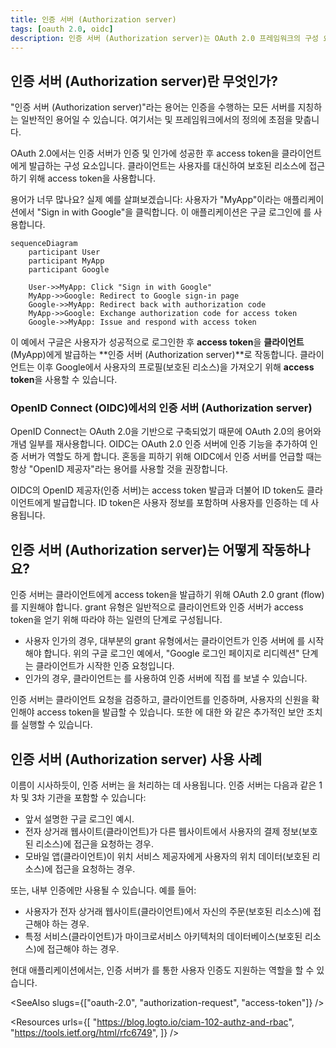 ```yaml
---
title: 인증 서버 (Authorization server)
tags: [oauth 2.0, oidc]
description: 인증 서버 (Authorization server)는 OAuth 2.0 프레임워크의 구성 요소로, 클라이언트가 인증 및 인가에 성공하면 access token을 발급합니다. OpenID Connect (OIDC)에서는 ID token을 클라이언트에게 발급하는 OpenID 제공자 (OP)이기도 합니다.
---
```


## 인증 서버 (Authorization server)란 무엇인가?

"인증 서버 (Authorization server)"라는 용어는 인증을 수행하는 모든 서버를 지칭하는 일반적인 용어일 수 있습니다. 여기서는 <Ref slug="oauth-2.0" /> 및 <Ref slug="openid-connect" /> 프레임워크에서의 정의에 초점을 맞춥니다.

OAuth 2.0에서는 인증 서버가 인증 및 인가에 성공한 후 <Ref slug="access-token">access token</Ref>을 <Ref slug="client">클라이언트</Ref>에게 발급하는 구성 요소입니다. 클라이언트는 사용자를 대신하여 보호된 리소스에 접근하기 위해 access token을 사용합니다.

용어가 너무 많나요? 실제 예를 살펴보겠습니다: 사용자가 "MyApp"이라는 애플리케이션에서 "Sign in with Google"을 클릭합니다. 이 애플리케이션은 구글 로그인에 <Ref slug="authorization-code-flow" />를 사용합니다.

```mermaid
sequenceDiagram
    participant User
    participant MyApp
    participant Google

    User->>MyApp: Click "Sign in with Google"
    MyApp->>Google: Redirect to Google sign-in page
    Google->>MyApp: Redirect back with authorization code
    MyApp->>Google: Exchange authorization code for access token
    Google->>MyApp: Issue and respond with access token
```

이 예에서 구글은 사용자가 성공적으로 로그인한 후 **access token**을 **클라이언트**(MyApp)에게 발급하는 **인증 서버 (Authorization server)**로 작동합니다. 클라이언트는 이후 Google에서 사용자의 프로필(보호된 리소스)을 가져오기 위해 **access token**을 사용할 수 있습니다.

### OpenID Connect (OIDC)에서의 인증 서버 (Authorization server)

OpenID Connect는 OAuth 2.0을 기반으로 구축되었기 때문에 OAuth 2.0의 용어와 개념 일부를 재사용합니다. OIDC는 OAuth 2.0 인증 서버에 인증 기능을 추가하여 인증 서버가 <Ref slug="openid-connect" headingId="openid-provider-op" /> 역할도 하게 합니다. 혼동을 피하기 위해 OIDC에서 인증 서버를 언급할 때는 항상 "OpenID 제공자"라는 용어를 사용할 것을 권장합니다.

OIDC의 OpenID 제공자(인증 서버)는 access token 발급과 더불어 <Ref slug="id-token">ID token</Ref>도 클라이언트에게 발급합니다. ID token은 사용자 정보를 포함하며 사용자를 인증하는 데 사용됩니다.

## 인증 서버 (Authorization server)는 어떻게 작동하나요?

인증 서버는 클라이언트에게 access token을 발급하기 위해 <Ref slug="oauth-2.0-grant">OAuth 2.0 grant (flow)</Ref>를 지원해야 합니다. grant 유형은 일반적으로 클라이언트와 인증 서버가 access token을 얻기 위해 따라야 하는 일련의 단계로 구성됩니다.

- 사용자 인가의 경우, 대부분의 grant 유형에서는 클라이언트가 인증 서버에 <Ref slug="authorization-request" />를 시작해야 합니다. 위의 구글 로그인 예에서, "Google 로그인 페이지로 리디렉션" 단계는 클라이언트가 시작한 인증 요청입니다.
- <Ref slug="machine-to-machine" /> 인가의 경우, 클라이언트는 <Ref slug="client-credentials-flow" />를 사용하여 인증 서버에 직접 <Ref slug="token-request" />를 보낼 수 있습니다.

인증 서버는 클라이언트 요청을 검증하고, 클라이언트를 인증하며, 사용자의 신원을 확인해야 access token을 발급할 수 있습니다. 또한 <Ref slug="authorization-code-flow" />에 대한 <Ref slug="pkce" />와 같은 추가적인 보안 조치를 실행할 수 있습니다.

## 인증 서버 (Authorization server) 사용 사례

이름이 시사하듯이, 인증 서버는 <Ref slug="authorization" />을 처리하는 데 사용됩니다. 인증 서버는 다음과 같은 1차 및 3차 기관을 포함할 수 있습니다:

- 앞서 설명한 구글 로그인 예시.
- 전자 상거래 웹사이트(클라이언트)가 다른 웹사이트에서 사용자의 결제 정보(보호된 리소스)에 접근을 요청하는 경우.
- 모바일 앱(클라이언트)이 위치 서비스 제공자에게 사용자의 위치 데이터(보호된 리소스)에 접근을 요청하는 경우.

또는, 내부 인증에만 사용될 수 있습니다. 예를 들어:

- 사용자가 전자 상거래 웹사이트(클라이언트)에서 자신의 주문(보호된 리소스)에 접근해야 하는 경우.
- 특정 서비스(클라이언트)가 마이크로서비스 아키텍처의 데이터베이스(보호된 리소스)에 접근해야 하는 경우.

현대 애플리케이션에서는, 인증 서버가 <Ref slug="openid-connect" />를 통한 사용자 인증도 지원하는 <Ref slug="identity-provider" /> 역할을 할 수 있습니다.

<SeeAlso slugs={["oauth-2.0", "authorization-request", "access-token"]} />
 
<Resources
  urls={[
    "https://blog.logto.io/ciam-102-authz-and-rbac",
    "https://tools.ietf.org/html/rfc6749",
  ]}
/>